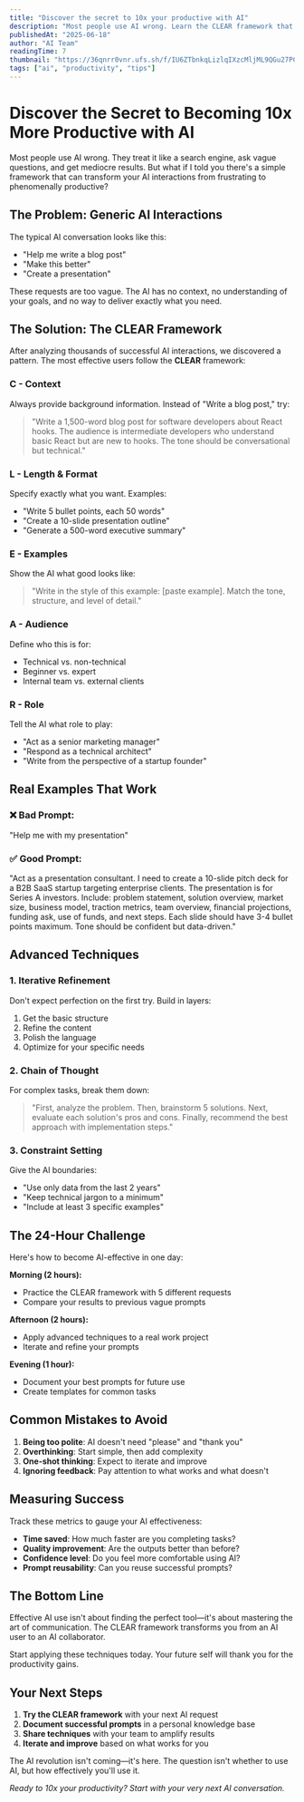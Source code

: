 ```yaml
---
title: "Discover the secret to 10x your productive with AI"
description: "Most people use AI wrong. Learn the CLEAR framework that transforms your AI interactions from frustrating to phenomenally productive."
publishedAt: "2025-06-18"
author: "AI Team"
readingTime: 7
thumbnail: "https://36qnrr0vnr.ufs.sh/f/IU6ZTbnkqLizlqIXzcMljML9QGu27PC1xzyfOUtYc4HTkFeJ"
tags: ["ai", "productivity", "tips"]
---
```


# Discover the Secret to Becoming 10x More Productive with AI

Most people use AI wrong. They treat it like a search engine, ask vague questions, and get mediocre results. But what if I told you there's a simple framework that can transform your AI interactions from frustrating to phenomenally productive?

## The Problem: Generic AI Interactions

The typical AI conversation looks like this:
- "Help me write a blog post"
- "Make this better"
- "Create a presentation"

These requests are too vague. The AI has no context, no understanding of your goals, and no way to deliver exactly what you need.

## The Solution: The CLEAR Framework

After analyzing thousands of successful AI interactions, we discovered a pattern. The most effective users follow the **CLEAR** framework:

### C - Context
Always provide background information. Instead of "Write a blog post," try:
> "Write a 1,500-word blog post for software developers about React hooks. The audience is intermediate developers who understand basic React but are new to hooks. The tone should be conversational but technical."

### L - Length & Format
Specify exactly what you want. Examples:
- "Write 5 bullet points, each 50 words"
- "Create a 10-slide presentation outline"
- "Generate a 500-word executive summary"

### E - Examples
Show the AI what good looks like:
> "Write in the style of this example: [paste example]. Match the tone, structure, and level of detail."

### A - Audience
Define who this is for:
- Technical vs. non-technical
- Beginner vs. expert
- Internal team vs. external clients

### R - Role
Tell the AI what role to play:
- "Act as a senior marketing manager"
- "Respond as a technical architect"
- "Write from the perspective of a startup founder"

## Real Examples That Work

### ❌ Bad Prompt:
"Help me with my presentation"

### ✅ Good Prompt:
"Act as a presentation consultant. I need to create a 10-slide pitch deck for a B2B SaaS startup targeting enterprise clients. The presentation is for Series A investors. Include: problem statement, solution overview, market size, business model, traction metrics, team overview, financial projections, funding ask, use of funds, and next steps. Each slide should have 3-4 bullet points maximum. Tone should be confident but data-driven."

## Advanced Techniques

### 1. Iterative Refinement
Don't expect perfection on the first try. Build in layers:
1. Get the basic structure
2. Refine the content
3. Polish the language
4. Optimize for your specific needs

### 2. Chain of Thought
For complex tasks, break them down:
> "First, analyze the problem. Then, brainstorm 5 solutions. Next, evaluate each solution's pros and cons. Finally, recommend the best approach with implementation steps."

### 3. Constraint Setting
Give the AI boundaries:
- "Use only data from the last 2 years"
- "Keep technical jargon to a minimum"
- "Include at least 3 specific examples"

## The 24-Hour Challenge

Here's how to become AI-effective in one day:

**Morning (2 hours):**
- Practice the CLEAR framework with 5 different requests
- Compare your results to previous vague prompts

**Afternoon (2 hours):**
- Apply advanced techniques to a real work project
- Iterate and refine your prompts

**Evening (1 hour):**
- Document your best prompts for future use
- Create templates for common tasks

## Common Mistakes to Avoid

1. **Being too polite**: AI doesn't need "please" and "thank you"
2. **Overthinking**: Start simple, then add complexity
3. **One-shot thinking**: Expect to iterate and improve
4. **Ignoring feedback**: Pay attention to what works and what doesn't

## Measuring Success

Track these metrics to gauge your AI effectiveness:
- **Time saved**: How much faster are you completing tasks?
- **Quality improvement**: Are the outputs better than before?
- **Confidence level**: Do you feel more comfortable using AI?
- **Prompt reusability**: Can you reuse successful prompts?

## The Bottom Line

Effective AI use isn't about finding the perfect tool—it's about mastering the art of communication. The CLEAR framework transforms you from an AI user to an AI collaborator.

Start applying these techniques today. Your future self will thank you for the productivity gains.

## Your Next Steps

1. **Try the CLEAR framework** with your next AI request
2. **Document successful prompts** in a personal knowledge base
3. **Share techniques** with your team to amplify results
4. **Iterate and improve** based on what works for you

The AI revolution isn't coming—it's here. The question isn't whether to use AI, but how effectively you'll use it.

*Ready to 10x your productivity? Start with your very next AI conversation.*